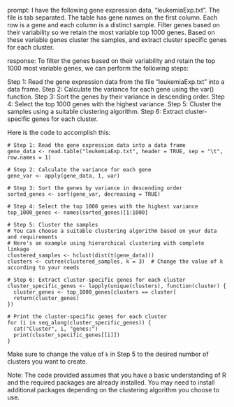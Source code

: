 prompt:
I have the following gene expression data, "leukemiaExp.txt". The file is tab separated. The table has gene names on the first column. Each row is a gene and each column is a distinct sample. Filter genes based on their variability so we retain the most variable top 1000 genes. Based on these variable genes cluster the samples, and extract cluster specific genes for each cluster.

response:
To filter the genes based on their variability and retain the top 1000 most variable genes, we can perform the following steps:

Step 1: Read the gene expression data from the file "leukemiaExp.txt" into a data frame.
Step 2: Calculate the variance for each gene using the var() function.
Step 3: Sort the genes by their variance in descending order.
Step 4: Select the top 1000 genes with the highest variance.
Step 5: Cluster the samples using a suitable clustering algorithm.
Step 6: Extract cluster-specific genes for each cluster.

Here is the code to accomplish this:

```
# Step 1: Read the gene expression data into a data frame
gene_data <- read.table("leukemiaExp.txt", header = TRUE, sep = "\t", row.names = 1)

# Step 2: Calculate the variance for each gene
gene_var <- apply(gene_data, 1, var)

# Step 3: Sort the genes by variance in descending order
sorted_genes <- sort(gene_var, decreasing = TRUE)

# Step 4: Select the top 1000 genes with the highest variance
top_1000_genes <- names(sorted_genes)[1:1000]

# Step 5: Cluster the samples
# You can choose a suitable clustering algorithm based on your data and requirements
# Here's an example using hierarchical clustering with complete linkage
clustered_samples <- hclust(dist(t(gene_data)))
clusters <- cutree(clustered_samples, k = 3)  # Change the value of k according to your needs

# Step 6: Extract cluster-specific genes for each cluster
cluster_specific_genes <- lapply(unique(clusters), function(cluster) {
  cluster_genes <- top_1000_genes[clusters == cluster]
  return(cluster_genes)
})

# Print the cluster-specific genes for each cluster
for (i in seq_along(cluster_specific_genes)) {
  cat("Cluster", i, "genes:")
  print(cluster_specific_genes[[i]])
}
```

Make sure to change the value of `k` in Step 5 to the desired number of clusters you want to create.

Note: The code provided assumes that you have a basic understanding of R and the required packages are already installed. You may need to install additional packages depending on the clustering algorithm you choose to use.
